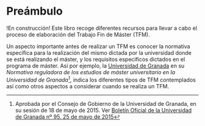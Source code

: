 # Preámbulo {.unnumbered}

!En construcción! Este libro recoge diferentes recursos para llevar a cabo el proceso de elaboración del Trabajo Fin de Máster (TFM). 

Un aspecto importante antes de realizar un TFM es conocer la normativa específica para la realización del mismo dictada por la universidad donde se está realizando el máster, y los requisitos específicos dictados en el programa de máster. Así por ejemplo, la [Universidad de Granada](www.ugr.es) en su *Normativa reguladora de los estudios de máster universitario en la Universidad de Granada*[^1], indica los diferentes tipos de TFM contemplados así como otros aspectos a considerar cuando se realiza un TFM. 

[^1]: Aprobada por el Consejo de Gobierno de la Universidad de Granada, en su sesión de 18 de mayo de 2015. Ver [Boletín Oficial de la Universidad de Granada nº 95. 25 de mayo de 2015](https://secretariageneral.ugr.es/sites/webugr/secretariageneral/public/inline-files/NCG951.pdf)



